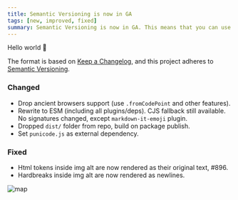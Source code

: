 ```yaml
---
title: Semantic Versioning is now in GA
tags: [new, improved, fixed]
summary: Semantic Versioning is now in GA. This means that you can use it in production applications. We've also added some new features and fixed some bugs.
---
```


Hello world 🚀

The format is based on [Keep a Changelog](https://keepachangelog.com/en/1.0.0/),
and this project adheres to [Semantic Versioning](https://semver.org/spec/v2.0.0.html).

### Changed

- Drop ancient browsers support (use `.fromCodePoint` and other features).
- Rewrite to ESM (including all plugins/deps). CJS fallback still available.
  No signatures changed, except `markdown-it-emoji` plugin.
- Dropped `dist/` folder from repo, build on package publish.
- Set `punicode.js` as external dependency.

### Fixed

- Html tokens inside img alt are now rendered as their original text, #896.
- Hardbreaks inside img alt are now rendered as newlines.

![map](/code.png)
